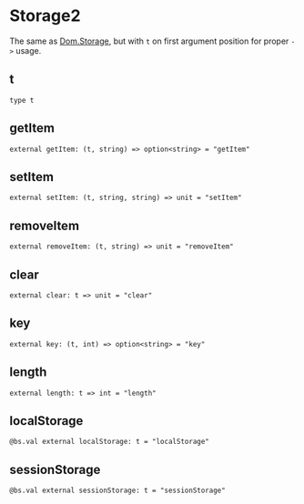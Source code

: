 # Storage2

<Intro>


The same as [Dom.Storage](./storage2), but with `t` on first argument position for proper `->` usage.

</Intro>


## t

```res prelude sig
type t
```

## getItem

```res sig
external getItem: (t, string) => option<string> = "getItem"
```

## setItem

```res sig
external setItem: (t, string, string) => unit = "setItem"
```

## removeItem

```res sig
external removeItem: (t, string) => unit = "removeItem"
```

## clear

```res sig
external clear: t => unit = "clear"
```

## key

```res sig
external key: (t, int) => option<string> = "key"
```

## length

```res sig
external length: t => int = "length"
```

## localStorage

```res sig
@bs.val external localStorage: t = "localStorage"
```

## sessionStorage

```res sig
@bs.val external sessionStorage: t = "sessionStorage"
```
